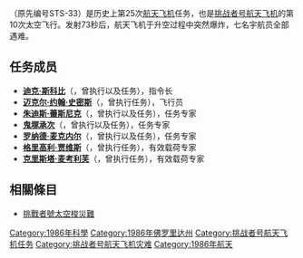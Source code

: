 {{noteTA
|G1=Aero
}}
{{Infobox spaceflight
| operator           = [[美国国家航空航天局|美国国家航空航天局]]
| name               = {{lang|en|STS-51-L}}
| insignia           = STS-51-L.svg
| spacecraft         = [[挑戰者號太空梭|挑战者号]]
| crew_size          = 7 
| launch_site        = 佛罗里达州[[肯尼迪航天中心|肯尼迪航天中心]]<br />{{lang|en|LC 39A}} 
| launch_date        = 1986年1月28日<br />11:38:00 {{lang|en|EST}} 
| destroyed          = [[挑战者号航天飞机灾难|1986年1月28日<br/>11:39:13 EST]]
| landing_date       = 1986年2月3日<br />0:12:00 {{lang|en|EST}} <small>(计划)</small>
| launch_mass        = {{convert|121778|kg}}
| landing_mass       = {{convert|90584|kg}}<br/><small>(计划)</small>
| payload_mass       = {{convert|21937|kg}}
| mission_duration   = 1分钟13秒 <small>(实际)</small><br />6天0小时34分钟 <small>(计划)</small>
| orbit_apoapsis     = 295千米 
| orbit_periapsis    = 285千米 
| orbits_completed   = 未能到达预定轨道 <br/><small>96 (计划)</small>
| apsis              = 地
| orbit_reference    = [[地心轨道|地心轨道]]
| orbit_regime       = [[近地轨道|近地轨道]]
| orbit_inclination  = 28.45° 
| orbit_period       = 90.4分钟 
| crew_photo         = Challenger flight 51-l crew.jpg
| crew_photo_caption = 后排左起：鬼塚、麦考利芙、贾维斯、蕾斯尼克<br />前排左起：史密斯、斯科比、麦克内尔
| next_mission       = [[File:Sts-26-patch.png|25px]] {{lang|en|[[STS-26|STS-26]]}}
| programme          = [[美國太空梭計劃|美國太空梭計劃]]
| previous_mission   = [[File:STS-61-c-patch.png|25px]] {{lang|en|[[STS-61-C|STS-61-C]]}}|
|}}

'''{{lang|en|STS-51-L}}'''（原先编号STS-33）是历史上第25次[[航天飞机|航天飞机]]任务，也是[[挑戰者號太空梭|挑战者号航天飞机]]的第10次太空飞行。发射73秒后，航天飞机于升空过程中突然爆炸，七名宇航员全部遇难。

== 任务成员 ==
* '''[[迪克·斯科比|迪克·斯科比]]'''（{{lang|en|Dick Scobee}}，曾执行{{lang|en|[[STS-41-C|STS-41-C]]}}以及{{lang|en|STS-51-L}}任务），指令长
* '''[[迈克尔·约翰·史密斯|迈克尔·约翰·史密斯]]'''（{{lang|en|Michael J. Smith}}，曾执行{{lang|en|STS-51-L}}任务），飞行员
* '''[[朱迪斯·蕾斯尼克|朱迪斯·蕾斯尼克]]'''（{{lang|en|Judith Resnik}}，曾执行{{lang|en|[[STS-41-D|STS-41-D]]}}以及{{lang|en|STS-51-L}}任务），任务专家
* '''[[鬼塚承次|鬼塚承次]]'''（{{lang|en|Ellison S. Onizuka}}，曾执行{{lang|en|[[STS-51-C|STS-51-C]]}}以及{{lang|en|STS-51-L}}任务），任务专家
* '''[[罗纳德·麦克内尔|罗纳德·麦克内尔]]'''（{{lang|en|Ronald E. McNair}}，曾执行{{lang|en|[[STS-41-B|STS-41-B]]}}以及{{lang|en|STS-51-L}}任务），任务专家
* '''[[格里高利·贾维斯|格里高利·贾维斯]]'''（{{lang|en|Gregory Jarvis}}，曾执行{{lang|en|STS-51-L}}任务），有效载荷专家
* '''[[克里斯塔·麦考利芙|克里斯塔·麦考利芙]]'''（{{lang|en|Christa McAuliffe}}，曾执行{{lang|en|STS-51-L}}任务），有效载荷专家

== 相關條目 ==
*[[挑戰者號太空梭災難|挑戰者號太空梭災難]]

{{挑战者号航天飞机}}

[[Category:1986年科學|Category:1986年科學]]
[[Category:1986年佛罗里达州|Category:1986年佛罗里达州]]
[[Category:挑战者号航天飞机任务|Category:挑战者号航天飞机任务]]
[[Category:挑战者号航天飞机灾难|Category:挑战者号航天飞机灾难]]
[[Category:1986年航天|Category:1986年航天]]